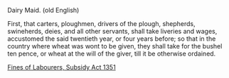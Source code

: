 {{plural of|}} Dairy Maid.  (old English)

First, that carters, ploughmen, drivers of the plough, shepherds, swineherds, deies, and all other servants, shall take liveries and wages, accustomed the said twentieth year, or four years before; so that in the country where wheat was wont to be given, they shall take for the bushel ten pence, or wheat at the will of the giver, till it be otherwise ordained.

[[Wikisource:Fines of Labourers, Subsidy Act 1351|Fines of Labourers, Subsidy Act 1351]]